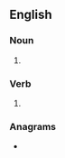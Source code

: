 {{also|belly dance}}
==English==

===Noun===
{{en-noun|~}}

# {{alt form|en|belly dance}}

===Verb===
{{en-verb}}

# {{alt form|en|belly dance}}

===Anagrams===
* {{anagrams|en|a=abcdeellny|call-by-need}}